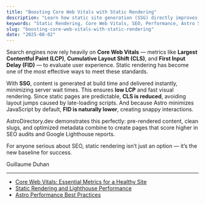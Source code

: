 ```yaml
---
title: "Boosting Core Web Vitals with Static Rendering"
description: "Learn how static site generation (SSG) directly improves Core Web Vitals like LCP, CLS, and FID, boosting both SEO and user experience."
keywords: "Static Rendering, Core Web Vitals, SEO, Performance, Astro SSG"
slug: "boosting-core-web-vitals-with-static-rendering"
date: "2025-08-02"
---
```


Search engines now rely heavily on **Core Web Vitals** — metrics like **Largest Contentful Paint (LCP)**, **Cumulative Layout Shift (CLS)**, and **First Input Delay (FID)** — to evaluate user experience. Static rendering has become one of the most effective ways to meet these standards.  

With **SSG**, content is generated at build time and delivered instantly, minimizing server wait times. This ensures **low LCP** and fast visual rendering. Since static pages are predictable, **CLS is reduced**, avoiding layout jumps caused by late-loading scripts. And because Astro minimizes JavaScript by default, **FID is naturally lower**, creating snappy interactions.  

AstroDirectory.dev demonstrates this perfectly: pre-rendered content, clean slugs, and optimized metadata combine to create pages that score higher in SEO audits and Google Lighthouse reports.  

For anyone serious about SEO, static rendering isn’t just an option — it’s the new baseline for success.  

Guillaume Duhan  

----  

- [Core Web Vitals: Essential Metrics for a Healthy Site](https://web.dev/vitals/)  
- [Static Rendering and Lighthouse Performance](https://developers.google.com/web/tools/lighthouse)  
- [Astro Performance Best Practices](https://docs.astro.build/en/guides/performance/)  
